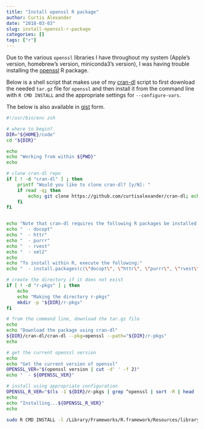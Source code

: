 ```yaml
---
title: "Install openssl R package"
author: Curtis Alexander
date: "2018-03-03"
slug: install-openssl-r-package
categories: []
tags: ["r"]
---
```


Due to the various `openssl` libraries I have throughout my system (Apple's version, homebrew's version, miniconda3's version), I was having trouble installing the [openssl](https://CRAN.R-project.org/package=openssl) R package.

Below is a shell script that makes use of my [cran-dl](https://github.com/curtisalexander/cran-dl) script to first download the needed `tar.gz` file for `openssl` and then install it from the command line with `R CMD INSTALL` and the appropriate settings for `--configure-vars`.

The below is also available in [gist](https://gist.github.com/curtisalexander/7dd6ddff900c2a7aa4461b34aa4dbde8) form.

```bash
#!/usr/bin/env zsh

# where to begin?
DIR="${HOME}/code"
cd "${DIR}"

echo
echo "Working from within ${PWD}"
echo

# clone cran-dl repo
if [ ! -d "cran-dl" ] ; then
    printf "Would you like to clone cran-dl? [y/N]: "
    if read -q; then
        echo; git clone https://github.com/curtisalexander/cran-dl; echo
    fi
fi


echo "Note that cran-dl requires the following R packages be installed:"
echo "  - docopt"
echo "  - httr"
echo "  - purrr"
echo "  - rvest"
echo "  - xml2"
echo
echo "To install within R, execute the following:"
echo "  - install.packages(c(\"docopt\", \"httr\", \"purrr\", \"rvest\", \"xml2\"))"

# create the directory if it does not exist
if [ ! -d "r-pkgs" ] ; then
    echo
    echo "Making the directory r-pkgs"
    mkdir -p "${DIR}/r-pkgs"
fi

# from the command line, download the tar.gz file
echo
echo "Download the package using cran-dl"
${DIR}/cran-dl/cran-dl --pkg=openssl --path="${DIR}/r-pkgs"
echo

# get the current openssl version
echo
echo "Get the current version of openssl"
OPENSSL_VER="$(openssl version | cut -d' ' -f 2)"
echo "  - ${OPENSSL_VER}"

# install using appropriate configuration
OPENSSL_R_VER="$(ls -1 ${DIR}/r-pkgs | grep ^openssl | sort -R | head -1)"
echo
echo "Installing...${OPENSSL_R_VER}"
echo

sudo R CMD INSTALL -l /Library/Frameworks/R.framework/Resources/library --configure-vars='INCLUDE_DIR=/usr/local/opt/openssl/include LIB_DIR=/usr/local/opt/openssl/lib' "${DIR}/r-pkgs/${OPENSSL_R_VER}"
```
